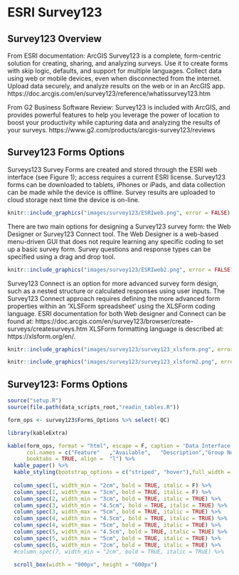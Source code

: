 # ESRI Survey123

## Survey123 Overview

From ESRI documentation: ArcGIS Survey123 is a complete, form-centric solution for creating, sharing, and analyzing surveys. Use it to create forms with skip logic, defaults, and support for multiple languages. Collect data using web or mobile devices, even when disconnected from the internet. Upload data securely, and analyze results on the web or in an ArcGIS app. 
https://doc.arcgis.com/en/survey123/reference/whatissurvey123.htm

From G2 Business Software Review: Survey123 is included with ArcGIS, and provides powerful features to help you leverage the power of location to boost your productivity while capturing data and analyzing the results of your surveys. https://www.g2.com/products/arcgis-survey123/reviews

## Survey123 Forms Options

Surveys123 Survey Forms are created and stored through the ESRI web interface (see Figure 1); access requires a current ESRI license. Survey123 forms can be downloaded to tablets, iPhones or iPads, and data collection can be made while the device is offline. Survey results are uploaded to cloud storage next time the device is on-line. 

```r
knitr::include_graphics("images/survey123/ESRIweb.png", error = FALSE)
```

There are two main options for designing a Survey123 survey form: the Web Designer or Survey123 Connect tool. The Web Designer is a web-based menu-driven GUI that does not require learning any specific coding to set up a basic survey form.  Survey questions and response types can be specified using a drag and drop tool.

```r
knitr::include_graphics("images/survey123/ESRIweb2.png", error = FALSE)
```

Survey123 Connect is an option for more advanced survey form design, such as a nested structure or calculated responses using user inputs.  The Survey123 Connect approach requires defining the more advanced form properties within an ‘XLSForm spreadsheet’ using the XLSForm coding language.  ESRI documentation for both Web designer and Connect can be found at: https://doc.arcgis.com/en/survey123/browser/create-surveys/createsurveys.htm
XLSForm formatting language is described at: https://xlsform.org/en/.

```r
knitr::include_graphics("images/survey123/survey123_xlsform.png", error = FALSE)
```


```r
knitr::include_graphics("images/survey123/survey123_xlsform2.png", error = FALSE)
```


## Survey123: Forms Options

```r

source("setup.R")
source(file.path(data_scripts_root,"readin_tables.R"))

form_ops <- survey123$Forms_Options %>% select(-QC)

```




```r

library(kableExtra)

kable(form_ops, format = "html", escape = F, caption = 'Data Interface Criteria',
      col.names = c("Feature"	,"Available",	"Description","Group Notes","External  Reviews","Score(0-3)"),
      booktabs = TRUE, align =  "l") %>%
  kable_paper() %>% 
  kable_styling(bootstrap_options = c("striped", "hover"),full_width = FALSE,  font_size = 20) %>%
  
  column_spec(1, width_min = "2cm", bold = TRUE, italic = F) %>%
  column_spec(1, width_max = "3cm", bold = TRUE, italic = F) %>%
  column_spec(2, width_min = "3cm", bold = TRUE, italic = TRUE) %>%
  column_spec(3, width_min = "4.5cm", bold = TRUE, italic = TRUE) %>%
  column_spec(3, width_max = "5cm", bold = TRUE, italic = TRUE) %>%
  column_spec(4, width_min = "4.5cm", bold = TRUE, italic = TRUE) %>%
  column_spec(4, width_max = "5cm", bold = TRUE, italic = TRUE) %>%
  column_spec(5, width_min = "4.5cm", bold = TRUE, italic = TRUE) %>%
  column_spec(5, width_max = "5cm", bold = TRUE, italic = TRUE) %>%
  column_spec(6, width_min = "2cm", bold = TRUE, italic = TRUE) %>%
  #column_spec(7, width_min = "2cm", bold = TRUE, italic = TRUE) %>%

  scroll_box(width = "900px", height = "600px") 

```



